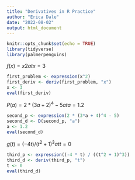 ```yaml
---
title: "Derivatives in R Practice"
author: "Erica Dale"
date: "2022-08-02"
output: html_document
---
```


```r
knitr::opts_chunk$set(echo = TRUE)
library(tidyverse)
library(palmerpenguins)
```


$f(x) = x2 at x = 3$

```r
first_problem <- expression(x^2)
first_deriv <- deriv(first_problem, "x")
x <- 3
eval(first_deriv)

```

$P(a) = 2 * (3a + 2) ^ 4 - 5  at a = 1.2$

```r
second_p <- expression(2 * (3*a + 4)^4 - 5)
second_d <- D(second_p, "a")
a <- 1.2
eval(second_d)
```

$g(t) = (-4t) / (t^2 + 1)^3 at t=0$

```r
third_p <- expression((-4 * t) / ((t^2 + 1)^3))
third_d <- deriv(third_p, "t")
t <- 0
eval(third_d)
```


